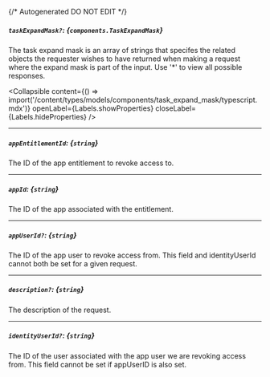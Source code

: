 {/* Autogenerated DO NOT EDIT  */}

##### `taskExpandMask?`: *{`components.TaskExpandMask`}*
The task expand mask is an array of strings that specifes the related objects the requester wishes to have returned when making a request where the expand mask is part of the input. Use '\*' to view all possible responses.

<Collapsible content={() => import('/content/types/models/components/task_expand_mask/typescript.mdx')} openLabel={Labels.showProperties} closeLabel={Labels.hideProperties} />


---
##### `appEntitlementId`: *{`string`}*
The ID of the app entitlement to revoke access to.

---
##### `appId`: *{`string`}*
The ID of the app associated with the entitlement.

---
##### `appUserId?`: *{`string`}*
The ID of the app user to revoke access from. This field and identityUserId cannot both be set for a given request.

---
##### `description?`: *{`string`}*
The description of the request.

---
##### `identityUserId?`: *{`string`}*
The ID of the user associated with the app user we are revoking access from. This field cannot be set if appUserID is also set.


